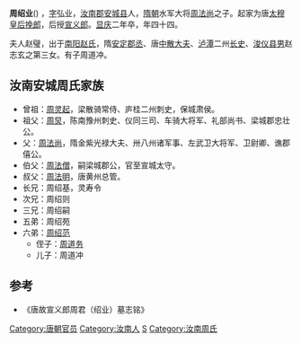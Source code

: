 '''周绍业'''({{bd|614年||657年||catIdx=Z}}) ，[[表字|字]]弘业，[[汝南郡|汝南郡]][[安城县|安城县]]人，[[隋朝|隋朝]]水军大将[[周法尚|周法尚]]之子。起家为唐[[太穆皇后|太穆皇后]][[挽郎|挽郎]]，后授[[宣义郎|宣义郎]]。[[显庆|显庆]]二年卒，年四十四。

夫人赵璧，出于[[南阳赵氏|南阳赵氏]]，隋[[安定郡|安定]][[郡丞|郡丞]]、唐[[中散大夫|中散大夫]]、[[泸州_(古代)|泸]][[潭州|潭]]二州[[长史|长史]]、[[浚仪县_(秦国)|浚仪]][[县男|县男]]赵志玄之第三女。有子周道冲。

==汝南安城周氏家族==
*曾祖：[[周灵起|周灵起]]，梁散骑常侍、庐桂二州刺史，保城肃侯。
*祖父：[[周炅|周炅]]，陈南豫州刺史、仪同三司、车骑大将军、礼部尚书、梁城郡忠壮公。
*父：[[周法尚|周法尚]]，隋金紫光禄大夫、卅八州诸军事、左武卫大将军、卫尉卿、谯郡僖公。
*伯父：[[周法僧|周法僧]]，嗣梁城郡公，官至宣城太守。
*叔父：[[周法明|周法明]]，唐黄州总管。
*长兄：周绍基，灵寿令
*次兄：周绍则
*三兄：周绍嗣
*五弟：周绍苑
*六弟：[[周绍范|周绍范]]
**侄子：[[周道务|周道务]]
**儿子：周道冲

==参考==
* 《唐故宣义郎周君（绍业）墓志铭》

{{DEFAULTSORT:Z}}
[[Category:唐朝官员|Category:唐朝官员]]
[[Category:汝南人|Category:汝南人]]
[[Category:周姓|S]]
[[Category:汝南周氏|Category:汝南周氏]]